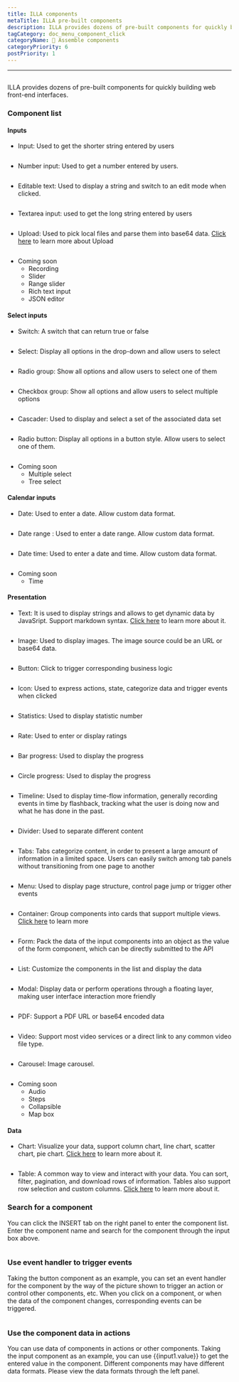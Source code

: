 ```yaml
---
title: ILLA components
metaTitle: ILLA pre-built components
description: ILLA provides dozens of pre-built components for quickly building web front-end interfaces
tagCategory: doc_menu_component_click
categoryName: 🧬 Assemble components
categoryPriority: 6
postPriority: 1
---
```


* * *

## <Heading hidden>ILLA components</Heading>

ILLA provides dozens of pre-built components for quickly building web front-end interfaces.

### Component list

#### Inputs

-   Input: Used to get the shorter string entered by users

<img
  src='https://cdn.illacloud.com/official-website/img/docs/assemble/illa_components.png'
  alt=""
/>

-   Number input: Used to get a number entered by users.

<img
  src='https://cdn.illacloud.com/official-website/img/docs/assemble/illa_components(1).png'
  alt=""
/>

-   Editable text: Used to display a string and switch to an edit mode when clicked.

<img
  src='https://cdn.illacloud.com/official-website/img/docs/assemble/illa_components(2).png'
  alt=""
/>

-   Textarea input: used to get the long string entered by users

<img
  src='https://cdn.illacloud.com/official-website/img/docs/assemble/illa_components(3).png'
  alt=""
/>

-   Upload: Used to pick local files and parse them into base64 data. [Click here]([https://www.illacloud.com/en-US/docs/upload](https://www.illacloud.com/en-US/docs/upload)) to learn more about Upload

<img
  src='https://cdn.illacloud.com/official-website/img/docs/assemble/illa_components(4).png'
  alt=""
/>

-   Coming soon
    -   Recording
    -   Slider
    -   Range slider
    -   Rich text input
    -   JSON editor

#### Select inputs

-   Switch: A switch that can return true or false

<img
  src='https://cdn.illacloud.com/official-website/img/docs/assemble/illa_components(5).png'
  alt=""
/>

-   Select: Display all options in the drop-down and allow users to select

<img
  src='https://cdn.illacloud.com/official-website/img/docs/assemble/illa_components(6).png'
  alt=""
/>

-   Radio group: Show all options and allow users to select one of them

<img
  src='https://cdn.illacloud.com/official-website/img/docs/assemble/illa_components(7).png'
  alt=""
/>

-   Checkbox group: Show all options and allow users to select multiple options

<img
  src='https://cdn.illacloud.com/official-website/img/docs/assemble/illa_components(8).png'
  alt=""
/>

-   Cascader: Used to display and select a set of the associated data set

<img
  src='https://cdn.illacloud.com/official-website/img/docs/assemble/illa_components(9).png'
  alt=""
/>

-   Radio button: Display all options in a button style. Allow users to select one of them.

<img
  src='https://cdn.illacloud.com/official-website/img/docs/assemble/illa_components(10).png'
  alt=""
/>

-   Coming soon
    -   Multiple select
    -   Tree select

#### Calendar inputs

-   Date: Used to enter a date. Allow custom data format.

<img
  src='https://cdn.illacloud.com/official-website/img/docs/assemble/illa_components(11).png'
  alt=""
/>

-   Date range : Used to enter a date range. Allow custom data format.

<img
  src='https://cdn.illacloud.com/official-website/img/docs/assemble/illa_components(12).png'
  alt=""
/>

-   Date time: Used to enter a date and time. Allow custom data format.

<img
  src='https://cdn.illacloud.com/official-website/img/docs/assemble/illa_components(13).png'
  alt=""
/>

-   Coming soon
    -   Time

#### Presentation

-   Text: It is used to display strings and allows to get dynamic data by JavaSript. Support markdown syntax. [Click here]([https://www.illacloud.com/en-US/docs/text](https://www.illacloud.com/en-US/docs/text)) to learn more about it.

<img
  src='https://cdn.illacloud.com/official-website/img/docs/assemble/illa_components(14).png'
  alt=""
/>

-   Image: Used to display images. The image source could be an URL or base64 data.

<img
  src='https://cdn.illacloud.com/official-website/img/docs/assemble/illa_components(15).png'
  alt=""
/>

-   Button: Click to trigger corresponding business logic

<img
  src='https://cdn.illacloud.com/official-website/img/docs/assemble/illa_components(16).png'
  alt=""
/>

-   Icon: Used to express actions, state, categorize data and trigger events when clicked

<img
  src='https://cdn.illacloud.com/official-website/img/docs/assemble/illa_components(17).png'
  alt=""
/>

-   Statistics: Used to display statistic number

<img
  src='https://cdn.illacloud.com/official-website/img/docs/assemble/illa_components(18).png'
  alt=""
/>

-   Rate: Used to enter or display ratings

<img
  src='https://cdn.illacloud.com/official-website/img/docs/assemble/illa_components(19).png'
  alt=""
/>

-   Bar progress: Used to display the progress

<img
  src='https://cdn.illacloud.com/official-website/img/docs/assemble/illa_components(20).png'
  alt=""
/>

-   Circle progress: Used to display the progress

<img
  src='https://cdn.illacloud.com/official-website/img/docs/assemble/illa_components(21).png'
  alt=""
/>

-   Timeline: Used to display time-flow information, generally recording events in time by flashback, tracking what the user is doing now and what he has done in the past.

<img
  src='https://cdn.illacloud.com/official-website/img/docs/assemble/illa_components(22).png'
  alt=""
/>

-   Divider: Used to separate different content

<img
  src='https://cdn.illacloud.com/official-website/img/docs/assemble/illa_components(23).png'
  alt=""
/>

-   Tabs: Tabs categorize content, in order to present a large amount of information in a limited space. Users can easily switch among tab panels without transitioning from one page to another

<img
  src='https://cdn.illacloud.com/official-website/img/docs/assemble/illa_components(24).png'
  alt=""
/>

-   Menu: Used to display page structure, control page jump or trigger other events

<img
  src='https://cdn.illacloud.com/official-website/img/docs/assemble/illa_components(25).png'
  alt=""
/>

-   Container: Group components into cards that support multiple views. [Click here]([https://www.illacloud.com/en-US/docs/container](https://www.illacloud.com/en-US/docs/container)) to learn more

<img
  src='https://cdn.illacloud.com/official-website/img/docs/assemble/illa_components(26).png'
  alt=""
/>

-   Form: Pack the data of the input components into an object as the value of the form component, which can be directly submitted to the API

<img
  src='https://cdn.illacloud.com/official-website/img/docs/assemble/illa_components(27).png'
  alt=""
/>

-   List: Customize the components in the list and display the data

<img
  src='https://cdn.illacloud.com/official-website/img/docs/assemble/illa_components(28).png'
  alt=""
/>

-   Modal: Display data or perform operations through a floating layer, making user interface interaction more friendly

<img
  src='https://cdn.illacloud.com/official-website/img/docs/assemble/illa_components(29).png'
  alt=""
/>

-   PDF: Support a PDF URL or base64 encoded data

<img
  src='https://cdn.illacloud.com/official-website/img/docs/assemble/illa_components(30).png'
  alt=""
/>

-   Video: Support most video services or a direct link to any common video file type.

<img
  src='https://cdn.illacloud.com/official-website/img/docs/assemble/illa_components(31).png'
  alt=""
/>

-   Carousel: Image carousel.

<img
  src='https://cdn.illacloud.com/official-website/img/docs/assemble/illa_components(32).png'
  alt=""
/>

-   Coming soon
    -   Audio
    -   Steps
    -   Collapsible
    -   Map box

#### Data

-   Chart: Visualize your data, support column chart, line chart, scatter chart, pie chart. [Click here]([https://www.illacloud.com/en-US/docs/chart](https://www.illacloud.com/en-US/docs/chart)) to learn more about it.

<img
  src='https://cdn.illacloud.com/official-website/img/docs/assemble/illa_components(33).png'
  alt=""
/>

-   Table: A common way to view and interact with your data. You can sort, filter, pagination, and download rows of information. Tables also support row selection and custom columns. [Click here]([https://www.illacloud.com/en-US/docs/table](https://www.illacloud.com/en-US/docs/table)) to learn more about it.

### Search for a component

You can click the INSERT tab on the right panel to enter the component list. Enter the component name and search for the component through the input box above.

<img
  src='https://cdn.illacloud.com/official-website/img/docs/assemble/illa_components(34).png'
  alt=""
/>

### Use event handler to trigger events

Taking the button component as an example, you can set an event handler for the component by the way of the picture shown to trigger an action or control other components, etc. When you click on a component, or when the data of the component changes, corresponding events can be triggered.

<img
  src='https://cdn.illacloud.com/official-website/img/docs/assemble/illa_components(35).png'
  alt=""
/>

### Use the component data in actions

You can use data of components in actions or other components. Taking the input component as an example, you can use {{input1.value}} to get the entered value in the component. Different components may have different data formats. Please view the data formats through the left panel.

<img
  src='https://cdn.illacloud.com/official-website/img/docs/assemble/illa_components(36).png'
  alt=""
/>
